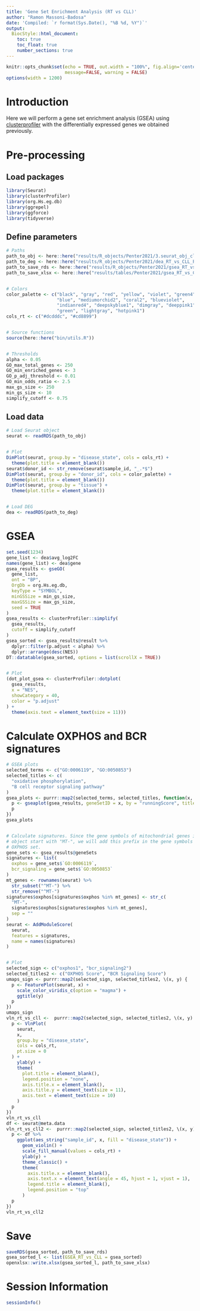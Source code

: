 ```yaml
---
title: 'Gene Set Enrichment Analysis (RT vs CLL)'
author: "Ramon Massoni-Badosa"
date: 'Compiled: `r format(Sys.Date(), "%B %d, %Y")`'
output: 
  BiocStyle::html_document:
    toc: true
    toc_float: true
    number_sections: true
---
```


```r
knitr::opts_chunk$set(echo = TRUE, out.width = "100%", fig.align='center', 
                      message=FALSE, warning = FALSE)
options(width = 1200)
```


# Introduction

Here we will perform a gene set enrichment analysis (GSEA) using [clusterprofiler](https://yulab-smu.top/biomedical-knowledge-mining-book/clusterprofiler-go.html) with the differentially expressed genes we obtained previously.


# Pre-processing

## Load packages

```r
library(Seurat)
library(clusterProfiler)
library(org.Hs.eg.db)
library(ggrepel)
library(ggforce)
library(tidyverse)
```


## Define parameters

```r
# Paths
path_to_obj <- here::here("results/R_objects/Penter2021/3.seurat_obj_clustered_Penter2021.rds")
path_to_deg <- here::here("results/R_objects/Penter2021/dea_RT_vs_CLL_Penter2021.rds")
path_to_save_rds <- here::here("results/R_objects/Penter2021/gsea_RT_vs_CLL_Penter2021.rds")
path_to_save_xlsx <- here::here("results/tables/Penter2021/gsea_RT_vs_CLL_Penter2021.xlsx")


# Colors
color_palette <- c("black", "gray", "red", "yellow", "violet", "green4",
                   "blue", "mediumorchid2", "coral2", "blueviolet",
                   "indianred4", "deepskyblue1", "dimgray", "deeppink1",
                   "green", "lightgray", "hotpink1")
cols_rt <- c("#dcdddc", "#cd8899")


# Source functions
source(here::here("bin/utils.R"))


# Thresholds
alpha <- 0.05
GO_max_total_genes <- 250
GO_min_enriched_genes <- 3
GO_p_adj_threshold <- 0.01
GO_min_odds_ratio <- 2.5
max_gs_size <- 250
min_gs_size <- 10
simplify_cutoff <- 0.75
```


## Load data

```r
# Load Seurat object
seurat <- readRDS(path_to_obj)


# Plot
DimPlot(seurat, group.by = "disease_state", cols = cols_rt) +
  theme(plot.title = element_blank())
seurat$donor_id <- str_remove(seurat$sample_id, "_.*$")
DimPlot(seurat, group.by = "donor_id", cols = color_palette) +
  theme(plot.title = element_blank())
DimPlot(seurat, group.by = "tissue") +
  theme(plot.title = element_blank())


# Load DEG
dea <- readRDS(path_to_deg)
```


# GSEA

```r
set.seed(1234)
gene_list <- dea$avg_log2FC
names(gene_list) <- dea$gene
gsea_results <- gseGO(
  gene_list,
  ont = "BP",
  OrgDb = org.Hs.eg.db,
  keyType = "SYMBOL",
  minGSSize = min_gs_size,
  maxGSSize = max_gs_size,
  seed = TRUE
)
gsea_results <- clusterProfiler::simplify(
  gsea_results,
  cutoff = simplify_cutoff
)
gsea_sorted <- gsea_results@result %>%
  dplyr::filter(p.adjust < alpha) %>%
  dplyr::arrange(desc(NES))
DT::datatable(gsea_sorted, options = list(scrollX = TRUE))


# Plot
(dot_plot_gsea <- clusterProfiler::dotplot(
  gsea_results,
  x = "NES",
  showCategory = 40,
  color = "p.adjust"
) +
  theme(axis.text = element_text(size = 11)))
```


# Calculate OXPHOS and BCR signatures

```r
# GSEA plots
selected_terms <- c("GO:0006119", "GO:0050853")
selected_titles <- c(
  "oxidative phosphorylation",
  "B cell receptor signaling pathway"
)
gsea_plots <- purrr::map2(selected_terms, selected_titles, function(x, title) {
  p <- gseaplot(gsea_results, geneSetID = x, by = "runningScore", title = title)
  p
})
gsea_plots


# Calculate signatures. Since the gene symbols of mitochondrial genes in Seurat
# object start with "MT-", we will add this prefix in the gene symbols of the
# OXPHOS set.
gene_sets <- gsea_results@geneSets
signatures <- list(
  oxphos = gene_sets$`GO:0006119`,
  bcr_signaling = gene_sets$`GO:0050853`
)
mt_genes <- rownames(seurat) %>%
  str_subset("^MT-") %>%
  str_remove("^MT-")
signatures$oxphos[signatures$oxphos %in% mt_genes] <- str_c(
  "MT-",
  signatures$oxphos[signatures$oxphos %in% mt_genes],
  sep = ""
)
seurat <- AddModuleScore(
  seurat,
  features = signatures,
  name = names(signatures)
)


# Plot
selected_sign <- c("oxphos1", "bcr_signaling2")
selected_titles2 <- c("OXPHOS Score", "BCR Signaling Score")
umaps_sign <- purrr::map2(selected_sign, selected_titles2, \(x, y) {
  p <- FeaturePlot(seurat, x) +
    scale_color_viridis_c(option = "magma") +
    ggtitle(y)
  p
})
umaps_sign
vln_rt_vs_cll <-  purrr::map2(selected_sign, selected_titles2, \(x, y) {
  p <- VlnPlot(
    seurat,
    x,
    group.by = "disease_state",
    cols = cols_rt,
    pt.size = 0
  ) +
    ylab(y) +
    theme(
      plot.title = element_blank(),
      legend.position = "none",
      axis.title.x = element_blank(),
      axis.title.y = element_text(size = 11),
      axis.text = element_text(size = 10)
    )
  p
})
vln_rt_vs_cll
df <- seurat@meta.data
vln_rt_vs_cll2 <-  purrr::map2(selected_sign, selected_titles2, \(x, y) {
  p <- df %>%
    ggplot(aes_string("sample_id", x, fill = "disease_state")) +
      geom_violin() +
      scale_fill_manual(values = cols_rt) +
      ylab(y) +
      theme_classic() +
      theme(
        axis.title.x = element_blank(),
        axis.text.x = element_text(angle = 45, hjust = 1, vjust = 1),
        legend.title = element_blank(),
        legend.position = "top"
      )
  p
})
vln_rt_vs_cll2
```


# Save

```r
saveRDS(gsea_sorted, path_to_save_rds)
gsea_sorted_l <- list(GSEA_RT_vs_CLL = gsea_sorted)
openxlsx::write.xlsx(gsea_sorted_l, path_to_save_xlsx)
```


# Session Information

```r
sessionInfo()
```